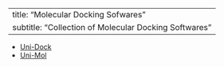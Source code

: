 
---
title: "Molecular Docking Sofwares"
subtitle: "Collection of Molecular Docking Softwares"
---

* [Uni-Dock](https://github.com/dptech-corp/Uni-Dock)
* [Uni-Mol](https://github.com/dptech-corp/Uni-Mol)







